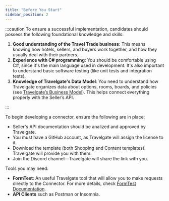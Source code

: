 ```yaml
---
title: "Before You Start"
sidebar_position: 2
---
```


:::caution
To ensure a successful implementation, candidates should possess the following foundational knowledge and skills:

1. **Good understanding of the Travel Trade business**: This means knowing how hotels, sellers, and buyers work together, and how they usually deal with their partners.
2. **Experience with C# programming**: You should be comfortable using C#, since it's the main language used in development. It's also important to understand basic software testing (like unit tests and integration tests).
3. **Knowledge of Travelgate's Data Model**: You need to understand how Travelgate organizes data about options, rooms, boards, and policies (see [Travelgate’s Business Model](/docs/get-started/travelgate-business-model)). This helps connect everything properly with the Seller’s API.

:::

To begin developing a connector, ensure the following are in place:

- Seller's API documentation should be analized and approved by Travelgate.
- You must have a GitHub account, as Travelgate will assign the license to it.
- Download the template (both Shopping and Content templates). Travelgate will provide you with them.
- Join the Discord channel—Travelgate will share the link with you.

Tools you may need:

- **FormTest**: An useful Travelgate tool that will allow you to make requests directly to the Connector. For more details, check [FormTest Documentation](../Tools_and_Helpers/FormTest_Documentation.mdx).
- **API Clients** such as Postman or Insomnia.